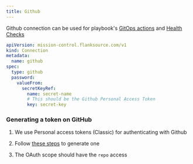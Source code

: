 ```yaml
---
title: Github
---
```


Github connection can be used for playbook's [GitOps actions](/playbooks/actions/gitops) and [Health Checks](/canary-checker/reference/git)


```yaml
apiVersion: mission-control.flanksource.com/v1
kind: Connection
metadata:
  name: github
spec:
  type: github
  password:
    valueFrom:
      secretKeyRef:
        name: secret-name
        # This should be the Github Personal Access Token
        key: secret-key
```


### Generating a token on GitHub

1. We use Personal access tokens (Classic) for authenticating with Github

2. Follow [these steps](https://docs.github.com/en/authentication/keeping-your-account-and-data-secure/managing-your-personal-access-tokens#creating-a-personal-access-token-classic) to generate one

3. The OAuth scope should have the `repo` access
